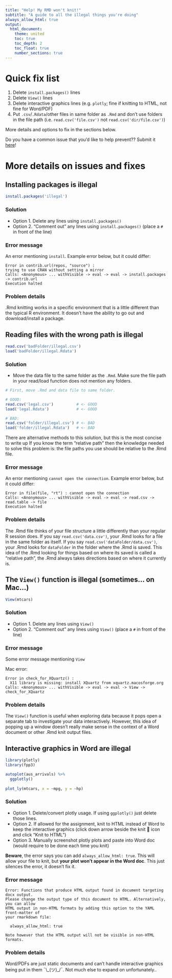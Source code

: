 ```yaml
---
title: "Help! My RMD won't knit!"
subtitle: "A guide to all the illegal things you're doing"
always_allow_html: true
output: 
  html_document:
    theme: united
    toc: true
    toc_depth: 2
    toc_float: true
    number_sections: true
---
```


# Quick fix list

1. Delete `install.packages()` lines
2. Delete `View()` lines
3. Delete interactive graphics lines (e.g. `plotly`; fine if knitting to HTML, not fine for Word/PDF)
4. Put `.csv`/`.Rdata`/other files in same folder as `.Rmd` and don't use folders in the file path (i.e. `read.csv('file.csv')` not `read.csv('dir/file.csv')`)

More details and options to fix in the sections below.

Do you have a common issue that you'd like to help prevent?? Submit it [here](https://github.com/AdamSpannbauer/UTKnittingFixes/issues/new)!

# More details on issues and fixes

## Installing packages is illegal

```r
install.packages('illegal')
```

### Solution

* Option 1. Delete any lines using `install.packages()`
* Option 2. "Comment out" any lines using `install.packages()` (place a `#` in front of the line)

### Error message

An error mentioning `install`.  Example error below, but it could differ:

```
Error in contrib.url(repos, "source") : 
trying to use CRAN without setting a mirror
Calls: <Anonymous> ... withVisible -> eval -> eval -> install.packages -> contrib.url
Execution halted
```

### Problem details

.Rmd knitting works in a specific environment that is a little different than the typical R environment.  It doesn't have the ability to go out and download/install a package.

## Reading files with the wrong path is illegal

```r
read.csv('badFolder/illegal.csv')
load('badFolder/illegal.Rdata')
```

### Solution

* Move the data file to the same folder as the `.Rmd`.  Make sure the file path in your read/load function does not mention any folders.

```r
# First, move .Rmd and data file to same folder.

# GOOD:
read.csv('legal.csv')          # <- GOOD
load('legal.Rdata')            # <- GOOD

# BAD:
read.csv('folder/illegal.csv') # <- BAD
load('folder/illegal.Rdata')   # <- BAD
```

There are alternative methods to this solution, but this is the most concise to write up  If you know the term "relative path" then the knowledge needed to solve this problem is: the file paths you use should be relative to the .Rmd file. 

### Error message

An error mentioning `cannot open the connection`.  Example error below, but it could differ:

```
Error in file(file, "rt") : cannot open the connection
Calls: <Anonymous> ... withVisible -> eval -> eval -> read.csv -> read.table -> file
Execution halted
```

### Problem details

The .Rmd file thinks of your file structure a little differently than your regular R session does.  If you say `read.csv('data.csv')`, your .Rmd looks for a file in the same folder as itself.  If you say `read.csv('dataFolder/data.csv')`, your .Rmd looks for `dataFolder` in the folder where the .Rmd is saved.  This idea of the .Rmd looking for things based on where its saved is called a "relative path", the .Rmd always takes directions based on where it currently is.


## The `View()` function is illegal (sometimes... on Mac...)

```r
View(mtcars)
```

### Solution

* Option 1. Delete any lines using `View()`
* Option 2. "Comment out" any lines using `View()` (place a `#` in front of the line)

### Error message

Some error message mentioning `View`

Mac error:

```
Error in check_for_XQuartz() : 
  X11 library is missing: install XQuartz from xquartz.macosforge.org
Calls: <Anonymous> ... withVisible -> eval -> eval -> View -> check_for_XQuartz
```

### Problem details

The `View()` function is useful when exploring data because it pops open a separate tab to investigate your data interactively.  However, this idea of popping up a window doesn't really make sense in the context of a Word document or other .Rmd knit output files.


## Interactive graphics in Word are illegal

```r
library(plotly)
library(fpp3)

autoplot(aus_arrivals) %>% 
  ggplotly()
  
plot_ly(mtcars, x = ~mpg, y = ~hp)
```

### Solution

* Option 1. Delete/convert plotly usage.  If using `ggplotly()` just delete those lines.
* Option 2. If allowed for the assignment, knit to HTML instead of Word to keep the interactive graphics (click down arrow beside the knit 
🧶 icon and click "Knit to HTML")
* Option 3. Manually screenshot plotly plots and paste into Word doc (would require to be done each time you knit)

**Beware**, the error says you can add `always_allow_html: true`.  This will allow your file to knit, but **your plot won't appear in the Word doc**.  This just silences the error, it doesn't fix it.

### Error message

```
Error: Functions that produce HTML output found in document targeting docx output.
Please change the output type of this document to HTML. Alternatively, you can allow
HTML output in non-HTML formats by adding this option to the YAML front-matter of
your rmarkdown file:

  always_allow_html: true

Note however that the HTML output will not be visible in non-HTML formats.
```

### Problem details

Word/PDFs are just static documents and can't handle interactive graphics being put in them ¯\\\_(ツ)\_/¯. Not much else to expand on unfortunately..
